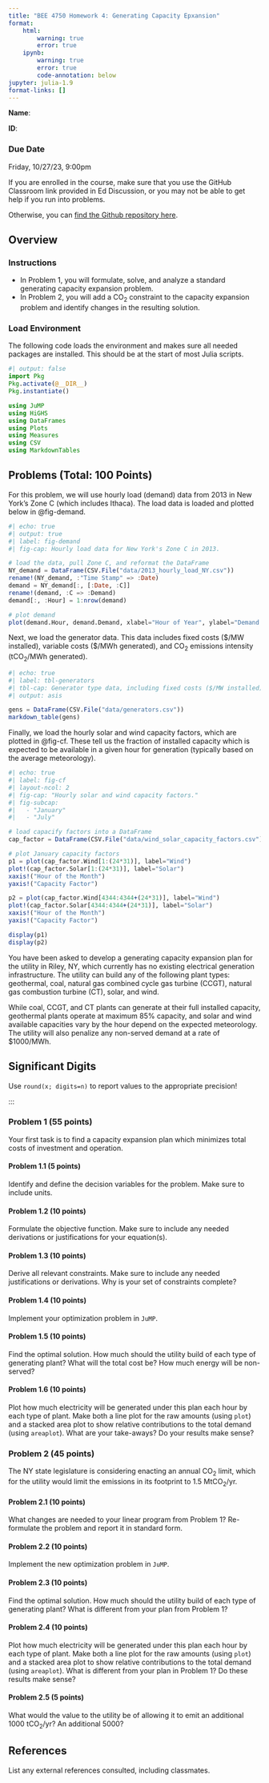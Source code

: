 ```yaml
---
title: "BEE 4750 Homework 4: Generating Capacity Epxansion"
format:
    html:        
        warning: true
        error: true
    ipynb:
        warning: true
        error: true
        code-annotation: below
jupyter: julia-1.9
format-links: []
---
```


::: {.content-visible when-format="ipynb"}
**Name**:

**ID**:
:::

::: {.callout-important icon=false}
### Due Date

Friday, 10/27/23, 9:00pm
:::

::: {.content-visible when-format="html"}

:::{.callout-caution}

If you are enrolled in the course, make sure that you use the GitHub Classroom link provided in Ed Discussion, or you may not be able to get help if you run into problems.

Otherwise, you can [find the Github repository here]({{< var github_org.repo >}}/hw03).

:::

:::

## Overview

### Instructions

- In Problem 1, you will formulate, solve, and analyze a standard generating capacity expansion problem.
- In Problem 2, you will add a CO~2~ constraint to the capacity expansion problem and identify changes in the resulting solution.

### Load Environment

The following code loads the environment and makes sure all needed packages are installed. This should be at the start of most Julia scripts.

```julia
#| output: false
import Pkg
Pkg.activate(@__DIR__)
Pkg.instantiate()
```

```julia
using JuMP
using HiGHS
using DataFrames
using Plots
using Measures
using CSV
using MarkdownTables
```

## Problems (Total: 100 Points)

For this problem, we will use hourly load (demand) data from 2013 in New York's Zone C (which includes Ithaca). The load data is loaded and plotted below in @fig-demand.

```julia
#| echo: true
#| output: true
#| label: fig-demand
#| fig-cap: Hourly load data for New York's Zone C in 2013.

# load the data, pull Zone C, and reformat the DataFrame
NY_demand = DataFrame(CSV.File("data/2013_hourly_load_NY.csv"))
rename!(NY_demand, :"Time Stamp" => :Date)
demand = NY_demand[:, [:Date, :C]]
rename!(demand, :C => :Demand)
demand[:, :Hour] = 1:nrow(demand)

# plot demand
plot(demand.Hour, demand.Demand, xlabel="Hour of Year", ylabel="Demand (MWh)", label=:false)
```

Next, we load the generator data. This data includes fixed costs (\$/MW installed), variable costs (\$/MWh generated), and CO~2~ emissions intensity (tCO~2~/MWh generated).

```julia
#| echo: true
#| label: tbl-generators
#| tbl-cap: Generator type data, including fixed costs ($/MW installed), variable costs ($/MWh generated), and CO~2~ emissions intensity (tCO~2~/MWh generated).
#| output: asis

gens = DataFrame(CSV.File("data/generators.csv"))
markdown_table(gens)
```

Finally, we load the hourly solar and wind capacity factors, which are plotted in @fig-cf. These tell us the fraction of installed capacity which is expected to be available in a given hour for generation (typically based on the average meteorology).

```julia
#| echo: true
#| label: fig-cf
#| layout-ncol: 2
#| fig-cap: "Hourly solar and wind capacity factors."
#| fig-subcap:
#|   - "January"
#|   - "July"

# load capacify factors into a DataFrame
cap_factor = DataFrame(CSV.File("data/wind_solar_capacity_factors.csv"))

# plot January capacity factors
p1 = plot(cap_factor.Wind[1:(24*31)], label="Wind")
plot!(cap_factor.Solar[1:(24*31)], label="Solar")
xaxis!("Hour of the Month")
yaxis!("Capacity Factor")

p2 = plot(cap_factor.Wind[4344:4344+(24*31)], label="Wind")
plot!(cap_factor.Solar[4344:4344+(24*31)], label="Solar")
xaxis!("Hour of the Month")
yaxis!("Capacity Factor")

display(p1)
display(p2)
```

You have been asked to develop a generating capacity expansion plan for the utility in Riley, NY, which currently has no existing electrical generation infrastructure. The utility can build any of the following plant types: geothermal, coal, natural gas combined cycle gas turbine (CCGT), natural gas combustion turbine (CT), solar, and wind. 

While coal, CCGT, and CT plants can generate at their full installed capacity, geothermal plants operate at maximum 85% capacity, and solar and wind available capacities vary by the hour depend on the expected meteorology. The utility will also penalize any non-served demand at a rate of $1000/MWh.  

::: {.callout-tip}
## Significant Digits

Use `round(x; digits=n)` to report values to the appropriate precision!
:::
:::

::: {.cell .markdown}
### Problem 1 (55 points)

Your first task is to find a capacity expansion plan which minimizes total costs of investment and operation.
:::

::: {.cell .markdown}
#### Problem 1.1 (5 points)

Identify and define the decision variables for the problem. Make sure to include units.

:::

::: {.cell .markdown}
#### Problem 1.2 (10 points)

Formulate the objective function. Make sure to include any needed derivations or justifications for your equation(s).

:::

::: {.cell .markdown}
#### Problem 1.3 (10 points)

Derive all relevant constraints. Make sure to include any needed justifications or derivations. Why is your set of constraints complete?
:::

::: {.cell .markdown}
#### Problem 1.4 (10 points)

Implement your optimization problem in `JuMP`.

:::

::: {.cell .markdown}

#### Problem 1.5 (10 points)

Find the optimal solution. How much should the utility build of each type of generating plant? What will the total cost be? How much energy will be non-served?

:::

::: {.cell .markdown}

#### Problem 1.6 (10 points)

Plot how much electricity will be generated under this plan each hour by each type of plant. Make both a line plot for the raw amounts (using `plot`) and a stacked area plot to show relative contributions to the total demand (using `areaplot`). What are your take-aways? Do your results make sense?

:::

::: {.cell .markdown}
### Problem 2 (45 points)

The NY state legislature is considering enacting an annual CO~2~ limit, which for the utility would limit the emissions in its footprint to 1.5 MtCO~2~/yr.

:::

::: {.cell .markdown}
#### Problem 2.1 (10 points)

What changes are needed to your linear program from Problem 1? Re-formulate the problem and report it in standard form.

:::

::: {.cell .markdown}
#### Problem 2.2 (10 points)

Implement the new optimization problem in `JuMP`. 

:::



::: {.cell .markdown}
#### Problem 2.3 (10 points)

Find the optimal solution. How much should the utility build of each type of generating plant? What is different from your plan from Problem 1?

:::

::: {.cell .markdown}
#### Problem 2.4 (10 points)

Plot how much electricity will be generated under this plan each hour by each type of plant. Make both a line plot for the raw amounts (using `plot`) and a stacked area plot to show relative contributions to the total demand (using `areaplot`).  What is different from your plan in Problem 1? Do these results make sense?
:::

::: {.cell .markdown}
#### Problem 2.5 (5 points)

What would the value to the utility be of allowing it to emit an additional 1000 tCO~2~/yr? An additional 5000?

:::

::: {.cell .markdown}
## References

List any external references consulted, including classmates.
:::